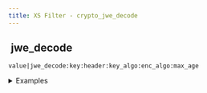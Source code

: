 ```yaml
---
title: XS Filter - crypto_jwe_decode
---
```


## <img src="../assets/docuBadge (11).png" alt="" data-size="line"> jwe\_decode <a href="#xs-crypto_jwe_decode" id="xs-crypto_jwe_decode"></a>

`value|jwe_decode:key:header:key_algo:enc_algo:max_age`

<details>

<summary>Examples</summary>

```javascript
token|jwe_decode:"{}":"{}":"A256KW":"A256CBC-HS512":0    // Returns decoded JWE token
```

</details>
